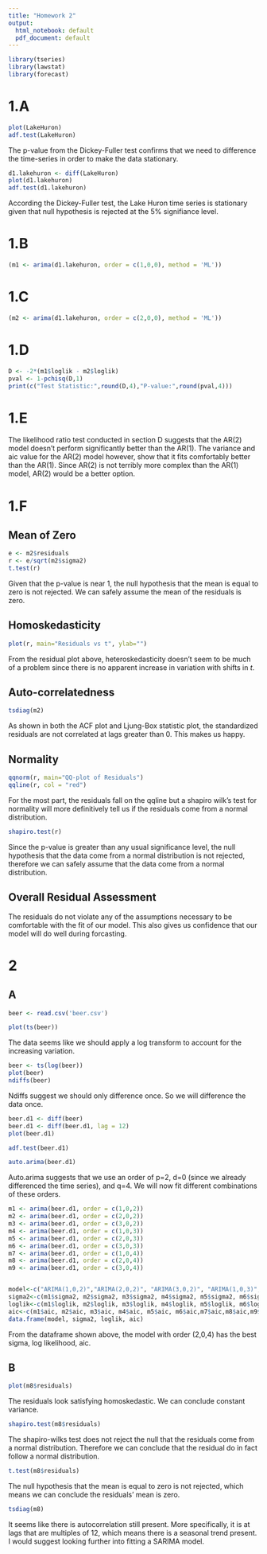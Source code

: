 ```yaml
---
title: "Homework 2"
output:
  html_notebook: default
  pdf_document: default
---
```

```r
library(tseries)
library(lawstat)
library(forecast)
```


# 1.A
```r
plot(LakeHuron)
adf.test(LakeHuron)
```

The p-value from the Dickey-Fuller test confirms that we need to difference the time-series in order to make the data stationary. 

```r
d1.lakehuron <- diff(LakeHuron)
plot(d1.lakehuron)
adf.test(d1.lakehuron)
```

According the Dickey-Fuller test, the Lake Huron time series is stationary given that null hypothesis is rejected at the 5% signifiance level.

# 1.B
```r
(m1 <- arima(d1.lakehuron, order = c(1,0,0), method = 'ML'))
```

# 1.C
```r
(m2 <- arima(d1.lakehuron, order = c(2,0,0), method = 'ML'))
```

# 1.D
```r
D <- -2*(m1$loglik - m2$loglik)
pval <- 1-pchisq(D,1)
print(c("Test Statistic:",round(D,4),"P-value:",round(pval,4)))
```

# 1.E
The likelihood ratio test conducted in section D suggests that the AR(2) model doesn't perform significantly better than the AR(1). The variance and aic value for the AR(2) model however, show that it fits comfortably better than the AR(1). Since AR(2) is not terribly more complex than the AR(1) model, AR(2) would be a better option. 

# 1.F

## Mean of Zero
```r
e <- m2$residuals
r <- e/sqrt(m2$sigma2)
t.test(r)
```
Given that the p-value is near 1, the null hypothesis that the mean is equal to zero is not rejected. We can safely assume the mean of the residuals is zero. 

## Homoskedasticity 
```r

plot(r, main="Residuals vs t", ylab="")
```
From the residual plot above, heteroskedasticity doesn't seem to be much of a problem since there is no apparent increase in variation with shifts in $t$. 

## Auto-correlatedness
```r
tsdiag(m2)
```
As shown in both the ACF plot and Ljung-Box statistic plot, the standardized residuals are not correlated at lags greater than 0. This makes us happy. 

## Normality
```r
qqnorm(r, main="QQ-plot of Residuals")
qqline(r, col = "red")
```
For the most part, the residuals fall on the qqline but a shapiro wilk's test for normality will more definitively tell us if the residuals come from a normal distribution. 
```r
shapiro.test(r)
```
Since the p-value is greater than any usual significance level, the null hypothesis that the data come from a normal distribution is not rejected, therefore we can safely assume that the data come from a normal distribution. 

## Overall Residual Assessment 
The residuals do not violate any of the assumptions necessary to be comfortable with the fit of our model. This also gives us confidence that our model will do well during forcasting. 

# 2 

## A
```r
beer <- read.csv('beer.csv')
```

```r
plot(ts(beer))
```

The data seems like we should apply a log transform to account for the increasing variation. 

```r
beer <- ts(log(beer))
plot(beer)
ndiffs(beer)
```
Ndiffs suggest we should only difference once. So we will difference the data once. 
```r
beer.d1 <- diff(beer)
beer.d1 <- diff(beer.d1, lag = 12)
plot(beer.d1)
```

```r
adf.test(beer.d1)
```

```r
auto.arima(beer.d1)
```

Auto.arima suggests that we use an order of p=2, d=0 (since we already differenced the time series), and q=4. We will now fit different combinations of these orders.  

```r

m1 <- arima(beer.d1, order = c(1,0,2))
m2 <- arima(beer.d1, order = c(2,0,2))
m3 <- arima(beer.d1, order = c(3,0,2))
m4 <- arima(beer.d1, order = c(1,0,3))
m5 <- arima(beer.d1, order = c(2,0,3))
m6 <- arima(beer.d1, order = c(3,0,3))
m7 <- arima(beer.d1, order = c(1,0,4))
m8 <- arima(beer.d1, order = c(2,0,4))
m9 <- arima(beer.d1, order = c(3,0,4))


model<-c("ARIMA(1,0,2)","ARIMA(2,0,2)", "ARIMA(3,0,2)", "ARIMA(1,0,3)", "ARIMA(2,0,3)", "ARIMA(3,0,3)", "ARIMA(1,0,4)","ARIMA(2,0,4)","ARIMA(3,0,4)")
sigma2<-c(m1$sigma2, m2$sigma2, m3$sigma2, m4$sigma2, m5$sigma2, m6$sigma2, m7$sigma2, m8$sigma2, m9$sigma2)
loglik<-c(m1$loglik, m2$loglik, m3$loglik, m4$loglik, m5$loglik, m6$loglik, m7$loglik, m8$loglik ,m9$loglik)
aic<-c(m1$aic, m2$aic, m3$aic, m4$aic, m5$aic, m6$aic,m7$aic,m8$aic,m9$aic )
data.frame(model, sigma2, loglik, aic)
```
From the dataframe shown above, the model with order (2,0,4) has the best sigma, log likelihood, aic.

## B

```r
plot(m8$residuals)
```

The residuals look satisfying homoskedastic. We can conclude constant variance. 
```r
shapiro.test(m8$residuals)
```
The shapiro-wilks test does not reject the null that the residuals come from a normal distribution. Therefore we can conclude that the residual do in fact follow a normal distribution.  

```r
t.test(m8$residuals)
```

The null hypothesis that the mean is equal to zero is not rejected, which means we can conclude the residuals' mean is zero. 

```r
tsdiag(m8)
```

It seems like there is autocorrelation still present. More specifically, it is at lags that are multiples of 12, which means there is a seasonal trend present. I would suggest looking further into fitting a SARIMA model. 












